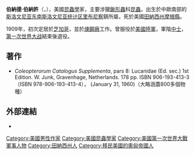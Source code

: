 {{noteTA
|1 = zh-cn:斯洛文尼亚;zh-hk:斯洛文尼亞;zh-tw:斯洛維尼亞;
|G1 = Country
}}
'''伯納德·伯納許'''（{{lang-en|Bernard Benesh}}，{{bd|1889年|8月17日|1964年|9月17日||}}），美國[[昆蟲學|昆蟲學]]家，主要涉獵[[鍬形蟲|鍬形蟲]]科[[昆蟲|昆蟲]]，出生於中歐南部的[[斯洛文尼亚|斯洛文尼亚]][[东南斯洛文尼亚统计区|东南斯洛文尼亚统计区]][[里布尼察|里布尼察]]鎮所屬{{tsl|en|Graben, Ribnica|嘎本 (里布尼察)|嘎本}}，死於美國[[田納西州|田納西州]][[摩根縣_(田納西州)|摩根縣]]。

1909年{{tsl|en|Immigration to the United States|移民到美國}}，初次定居於[[芝加哥|芝加哥]]，並於[[煉鋼廠|煉鋼廠]]工作。曾服役於[[美國陸軍|美國陸軍]]{{tsl|en|1st Cavalry Regiment (United States)|第1騎兵團 (美軍)|第1騎兵團}}，軍階[[中士|中士]]，[[第一次世界大战|第一次世界大战]]結束後退役。

== 著作 ==
* ''Coleopterorum Catalogus Supplementa'', pars 8: Lucanidae (Ed. sec.) 1st Edition. W. Junk, Gravenhage, Netherlands. 178 pp. ISBN 906-193-413-3（ISBN  978-906-193-413-4）， (January 31, 1960)（大略涵蓋800多個物種）

== 外部連結 ==
*{{findagrave|30310233}}

{{Authority control}}
{{DEFAULTSORT:Benesh, Bernard}}
[[Category:美國男性作家|Category:美國男性作家]]
[[Category:美國昆蟲學家|Category:美國昆蟲學家]]
[[Category:美國第一次世界大戰軍事人物|Category:美國第一次世界大戰軍事人物]]
[[Category:田納西州人|Category:田納西州人]]
[[Category:移民美國的奧匈帝國人|Category:移民美國的奧匈帝國人]]
{{US-academic-bio-stub}}